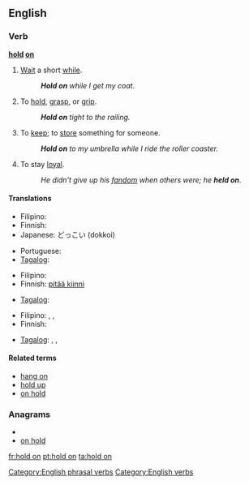==English==

===Verb===
'''[[hold]] [[on]]'''

# {{idiom}} [[wait|Wait]] a short [[while]].
#: '''''Hold on''' while I get my coat.''
# To [[hold]], [[grasp]], or [[grip]].
#: '''''Hold on''' tight to the railing.''
# {{idiom}} To [[keep]]; to [[store]] something for someone.
#: '''''Hold on''' to my umbrella while I ride the roller coaster.''
# {{idiom}} To stay [[loyal]]. 
#: ''He didn't give up his [[fandom]] when others were; he '''held on'''''.

====Translations====
{{trans-top|wait a minute}}
* Filipino: {{tø|fil|sandali}}
* Finnish: {{t+|fi|odottaa}}
* Japanese: どっこい (dokkoi)
{{trans-mid}}
* Portuguese: {{t|pt|esperar um pouco}}
* [[Tagalog]]: {{t+|tl|sandali|xs=Tagalog}}
{{trans-bottom}}

{{trans-top|to hold, grasp, or grip}}
* Filipino: {{tø|fil|hawak}}
* Finnish: [[pitää kiinni]]
{{trans-mid}}
* [[Tagalog]]: {{t|tl|hawak|xs=Tagalog}}
{{trans-bottom}}

{{trans-top|to keep; to store something for someone}}
* Filipino: {{tø|fil|pahawak}},  {{tø|fil|pabantay}},  {{tø|fil|patago}}
* Finnish: {{t+|fi|säilyttää}}
{{trans-mid}}
* [[Tagalog]]: {{t|tl|pahawak|xs=Tagalog}},  {{t|tl|pabantay|xs=Tagalog}},  {{t|tl|patago|xs=Tagalog}}
{{trans-bottom}}

{{trans-top|stay loyal}}
{{trans-mid}}
{{trans-bottom}}

====Related terms====
* [[hang on]]
* [[hold up]]
* [[on hold]]

===Anagrams===
* {{alphagram|dhlnoo}}
* [[on hold#English|on hold]]

[[Category:English phrasal verbs]]
[[Category:English verbs]]

[[fr:hold on]]
[[pt:hold on]]
[[ta:hold on]]